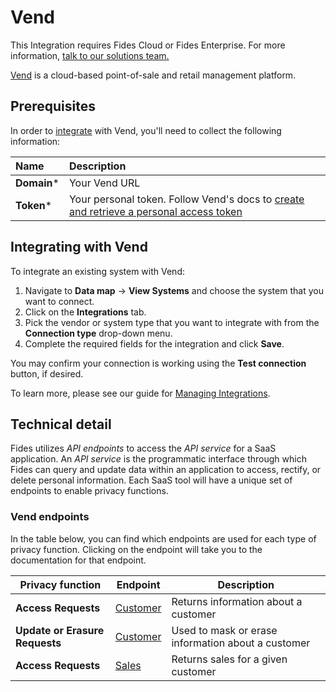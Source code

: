 
# Vend

<Callout emoji=""> This Integration requires Fides Cloud or Fides Enterprise. For more information, [talk to our solutions team.](https://ethyca.com/book-demo?utm_source=docs-site) </Callout>

[Vend](https://www.vendhq.com/) is a cloud-based point-of-sale and retail management platform.

## Prerequisites

In order to [integrate](/user-guides/integrations) with Vend, you'll need to collect the following information:

| Name                       | Description                                                                                                                             |
| :------------------------- | :-------------------------------------------------------------------------------------------------------------------------------------- |
| **Domain***                | Your Vend URL |
| **Token***                 | Your personal token. Follow Vend's docs to [create and retrieve a personal access token](https://docs.vendhq.com/docs/authorization#personal-tokens) |


## Integrating with Vend
To integrate an existing system with Vend:

1. Navigate to **Data map** → **View Systems** and choose the system that you want to connect.
2. Click on the **Integrations** tab.
3. Pick the vendor or system type that you want to integrate with from the **Connection type** drop-down menu.
4. Complete the required fields for the integration and click **Save**. 

You may confirm your connection is working using the **Test connection** button, if desired.

To learn more, please see our guide for [Managing Integrations](/user-guides/integrations/manage-integrations).

## Technical detail 

Fides utilizes _API endpoints_ to access the _API service_ for a SaaS application. An _API service_ is the programmatic interface through which Fides can query and update data within an application to access, rectify, or delete personal information. Each SaaS tool will have a unique set of endpoints to enable privacy functions. 

### Vend endpoints
In the table below, you can find which endpoints are used for each type of privacy function. Clicking on the endpoint will take you to the documentation for that endpoint.

| Privacy function | Endpoint | Description |
|----|----|----|
| **Access Requests**            | [Customer](https://docs.vendhq.com/reference/search-1) | Returns information about a customer |
| **Update or Erasure Requests** | [Customer](https://docs.vendhq.com/reference/updatecustomerbyid) | Used to mask or erase information about a customer  |
| **Access Requests**            | [Sales](https://docs.vendhq.com/reference/listsales) | Returns sales for a given customer |
